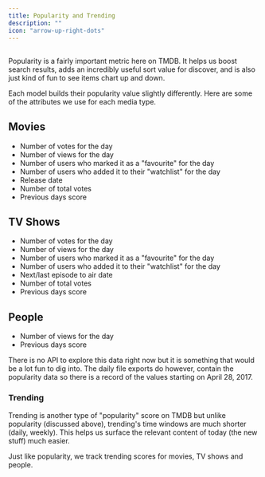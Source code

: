 ```yaml
---
title: Popularity and Trending
description: ""
icon: "arrow-up-right-dots"
---
```


## 

Popularity is a fairly important metric here on TMDB. 
It helps us boost search results, adds an incredibly useful sort value for discover, and is also just kind of fun to see items chart up and down. 

Each model builds their popularity value slightly differently. Here are some of the attributes we use for each media type.

## Movies

- Number of votes for the day
- Number of views for the day
- Number of users who marked it as a "favourite" for the day
- Number of users who added it to their "watchlist" for the day
- Release date
- Number of total votes
- Previous days score


## TV Shows

- Number of votes for the day
- Number of views for the day
- Number of users who marked it as a "favourite" for the day
- Number of users who added it to their "watchlist" for the day
- Next/last episode to air date
- Number of total votes
- Previous days score

## People

- Number of views for the day
- Previous days score

<Note>
There is no API to explore this data right now but it is something that would be a lot fun to dig into. The daily file exports do however, contain the popularity data so there is a record of the values starting on April 28, 2017.
</Note>

### Trending 

Trending is another type of "popularity" score on TMDB but unlike popularity (discussed above), trending's time windows are much shorter (daily, weekly). This helps us surface the relevant content of today (the new stuff) much easier.

<Info>
Just like popularity, we track trending scores for movies, TV shows and people.
</Info>


